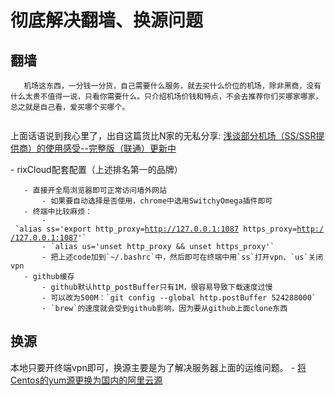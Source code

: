 = 彻底解决翻墙、换源问题 =

== 翻墙 ==

    机场这东西，一分钱一分货，自己需要什么服务，就去买什么价位的机场，除非黑商，没有什么太贵不值得一说，只看你需要什么。只介绍机场价钱和特点，不会去推荐你们买哪家哪家，总之就是自己看，爱买哪个买哪个。
    
上面话语说到我心里了，出自这篇货比N家的无私分享: [[https://github.com/DuyaoSS/SSR/issues/1|浅谈部分机场（SS/SSR提供商）的使用感受--完整版（联通）更新中]]

- rixCloud配套配置（上述排名第一的品牌）
    - 直接开全局浏览器即可正常访问墙外网站
        - 如果要自动选择是否使用，chrome中选用SwitchyOmega插件即可
    - 终端中比较麻烦：
        - `alias ss='export http_proxy=http://127.0.0.1:1087 https_proxy=http://127.0.0.1:1087'`
        - `alias us='unset http_proxy && unset https_proxy'`
        - 把上述code加到`~/.bashrc`中，然后即可在终端中用`ss`打开vpn、`us`关闭vpn
    - github缓存
        - github默认http_postBuffer只有1M，很容易导致下载速度过慢
        - 可以改为500M：`git config --global http.postBuffer 524288000`
        - `brew`的速度就会受到github影响，因为要从github上面clone东西


== 换源 ==
本地只要开终端vpn即可，换源主要是为了解决服务器上面的运维问题。
- [[https://www.jianshu.com/p/4aa7b63f9026|将Centos的yum源更换为国内的阿里云源]]

